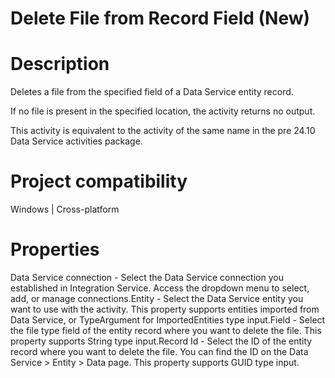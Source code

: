 ﻿# Delete File from Record Field (New)

# Description

Deletes a file from the specified field of a Data Service entity record.

If no file is present in the specified location, the activity returns no output.

This activity is equivalent to the activity of the same name in the pre 24.10 Data Service activities package.

# Project compatibility

Windows | Cross-platform

# Properties

Data Service connection - Select the Data Service connection you established in Integration Service. Access the dropdown menu to select, add, or manage connections.Entity - Select the Data Service entity you want to use with the activity. This property supports entities imported from Data Service, or TypeArgument for ImportedEntities type input.Field - Select the file type field of the entity record where you want to delete the file. This property supports String type input.Record Id - Select the ID of the entity record where you want to delete the file. You can find the ID on the Data Service > Entity > Data page. This property supports GUID type input.
